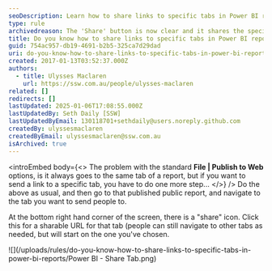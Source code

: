 ```yaml
---
seoDescription: Learn how to share links to specific tabs in Power BI reports and send users directly to the desired page.
type: rule
archivedreason: The 'Share' button is now clear and it shares the specific tab.
title: Do you know how to share links to specific tabs in Power BI reports?
guid: 754ac957-db19-4691-b2b5-325ca7d29dad
uri: do-you-know-how-to-share-links-to-specific-tabs-in-power-bi-reports
created: 2017-01-13T03:52:37.000Z
authors:
  - title: Ulysses Maclaren
    url: https://ssw.com.au/people/ulysses-maclaren
related: []
redirects: []
lastUpdated: 2025-01-06T17:08:55.000Z
lastUpdatedBy: Seth Daily [SSW]
lastUpdatedByEmail: 130118701+sethdaily@users.noreply.github.com
createdBy: ulyssesmaclaren
createdByEmail: ulyssesmaclaren@ssw.com.au
isArchived: true
---
```


<introEmbed
  body={<>
The problem with the standard **File | Publish to Web** options, is it always goes to the same tab of a report, but if you want to send a link to a specific tab, you have to do one more step...
  </>}
/>
Do the above as usual, and then go to that published public report, and navigate to the tab you want to send people to.

At the bottom right hand corner of the screen, there is a "share" icon. Click this for a sharable URL for that tab (people can still navigate to other tabs as needed, but will start on the one you've chosen.

![](/uploads/rules/do-you-know-how-to-share-links-to-specific-tabs-in-power-bi-reports/Power BI - Share Tab.png)
